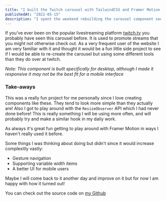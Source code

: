 ```yaml
---
title: "I built the Twitch carousel with TailwindCSS and Framer Motion!"
publishedAt: "2022-05-15"
description: "I spent the weekend rebuilding the carousel component seen on Twitch but using my favourite tools - React w/ Typescript, TailwindCSS and Framer Motion"
---
```


If you've ever been on the popular livestreaming platform [twitch.tv](https://www.twitch.tv/) you probably have seen this carousel before. It is used to promote streams that you might not otherwise check out. As a very frequent user of the website I am very familiar with it and thought it would be a fun little side project to see if I would be able to re-create the carousel but using some different tools than they do over at twitch.

<i>
  Note: This component is built specifically for desktop, although I made it responsive it
  may not be the best fit for a mobile interface
</i>

<TwitchCarousel />

### Take-aways

This was a really fun project for me personally since I love creating components like these. They tend to look more simple than they actually are! Also I got to play around with the `ResizeObserver` API which I had never done before! This is really something I will be using more often, and will probably try and make a similar hook in my daily work.

As always it's great fun getting to play around with Framer Motion in ways I haven't really used it before.

Some things I was thinking about doing but didn't since it would increase complexitly vastly:

- Gesture navigation
- Supporting variable width items
- A better UI for mobile users

Maybe I will come back to it another day and improve on it but for now I am happy with how it turned out!

You can check out the source code on [my Github](https://github.com/Maufive/twitch-carousel-clone)

